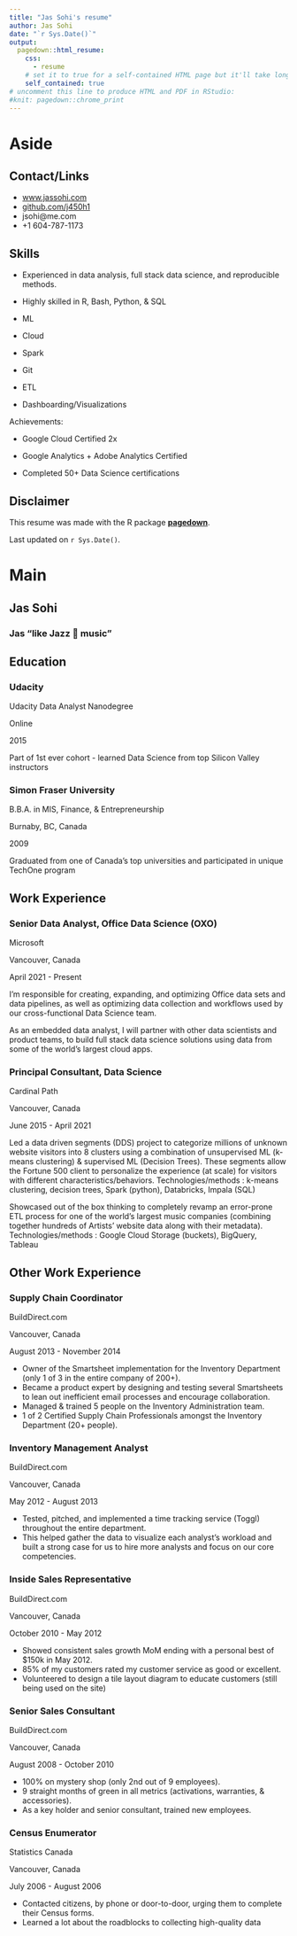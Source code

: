 ```yaml
---
title: "Jas Sohi's resume"
author: Jas Sohi
date: "`r Sys.Date()`"
output:
  pagedown::html_resume:
    css: 
      - resume
    # set it to true for a self-contained HTML page but it'll take longer to render
    self_contained: true
# uncomment this line to produce HTML and PDF in RStudio:
#knit: pagedown::chrome_print
---
```


Aside
================================================================================


<!-- ![Lijia Yu](https://avatars1.githubusercontent.com/u/895125?s=400&v=4){width=80%} -->


Contact/Links {#contact}
--------------------------------------------------------------------------------

- <i class="fa fa-globe"></i> [www.jassohi.com](https://www.jassohi.com)
- <i class="fa fa-github"></i> [github.com/j450h1](https://github.com/j450h1)
- <i class="fa fa-envelope"></i> jsohi@me.com
- <i class="fa fa-phone"></i> +1 604-787-1173

Skills {#skills}
--------------------------------------------------------------------------------

- Experienced in data analysis, full stack data science, and reproducible methods.

- Highly skilled in R, Bash, Python, & SQL

- ML

- Cloud

- Spark

- Git

- ETL

- Dashboarding/Visualizations

Achievements:

- Google Cloud Certified 2x

- Google Analytics + Adobe Analytics Certified

- Completed 50+ Data Science certifications

<!-- HOBBIES: Trampoline jumper, snowshoer, Poker, Floatation tanks, Skier, Yogi, and Hiker. Many of these activities are highly correlated to shoulder dislocations (about once a year). -->


Disclaimer {#disclaimer}
--------------------------------------------------------------------------------

This resume was made with the R package [**pagedown**](https://github.com/rstudio/pagedown).

Last updated on `r Sys.Date()`.



Main
================================================================================

Jas Sohi {#title}
--------------------------------------------------------------------------------

### Jas "like Jazz 🎷 music" 




Education {data-icon=graduation-cap}
--------------------------------------------------------------------------------

### Udacity

Udacity Data Analyst Nanodegree

Online

2015

Part of 1st ever cohort - learned Data Science from top Silicon Valley instructors

### Simon Fraser University 

B.B.A. in MIS, Finance, & Entrepreneurship

Burnaby, BC, Canada

2009

Graduated from one of Canada's top universities and participated in unique TechOne program


Work Experience {data-icon=laptop}
--------------------------------------------------------------------------------

### Senior Data Analyst, Office Data Science (OXO)

Microsoft

Vancouver, Canada

April 2021 - Present

I'm responsible for creating, expanding, and optimizing Office data sets and data pipelines, as well as optimizing data collection and workflows used by our cross-functional Data Science team. 

As an embedded data analyst, I will partner with other data scientists and product teams, to build full stack data science solutions using data from some of the world’s largest cloud apps.

### Principal Consultant, Data Science

Cardinal Path

Vancouver, Canada

June 2015 - April 2021

::: concise
Led a data driven segments (DDS) project to categorize millions of unknown website visitors
into 8 clusters using a combination of unsupervised ML (k-means clustering) & supervised
ML (Decision Trees). These segments allow the Fortune 500 client to personalize the experience (at
scale) for visitors with different characteristics/behaviors. Technologies/methods : k-means
clustering, decision trees, Spark (python), Databricks, Impala (SQL)

Showcased out of the box thinking to completely revamp an error-prone ETL process for one of
the world’s largest music companies (combining together hundreds of Artists’ website data along
with their metadata). Technologies/methods : Google Cloud Storage (buckets), BigQuery, Tableau
:::



Other Work Experience {data-icon=suitcase}
--------------------------------------------------------------------------------

### Supply Chain Coordinator

BuildDirect.com

Vancouver, Canada

August 2013 - November 2014

::: concise
- Owner of the Smartsheet implementation for the Inventory Department (only 1 of 3 in the entire
company of 200+).
- Became a product expert by designing and testing several Smartsheets to lean out inefficient email processes and encourage collaboration.
- Managed & trained 5 people on the Inventory Administration team.
- 1 of 2 Certified Supply Chain Professionals amongst the Inventory Department (20+ people).
:::

### Inventory Management Analyst

BuildDirect.com

Vancouver, Canada

May 2012 - August 2013

::: concise
- Tested, pitched, and implemented a time tracking service (Toggl) throughout the entire
department.
- This helped gather the data to visualize each analyst’s workload and built a strong case for us to
hire more analysts and focus on our core competencies.
:::

### Inside Sales Representative

BuildDirect.com

Vancouver, Canada

October 2010 - May 2012

::: concise
- Showed consistent sales growth MoM ending with a personal best of $150k in May 2012.
- 85% of my customers rated my customer service as good or excellent.
- Volunteered to design a tile layout diagram to educate customers (still being used on the site)
:::

### Senior Sales Consultant

BuildDirect.com

Vancouver, Canada

August 2008 - October 2010

::: concise
- 100% on mystery shop (only 2nd out of 9 employees).
- 9 straight months of green in all metrics (activations, warranties, & accessories).
- As a key holder and senior consultant, trained new employees.
:::

### Census Enumerator

Statistics Canada

Vancouver, Canada

July 2006 - August 2006

::: concise
- Contacted citizens, by phone or door-to-door, urging them to complete their Census forms.
- Learned a lot about the roadblocks to collecting high-quality data
:::
